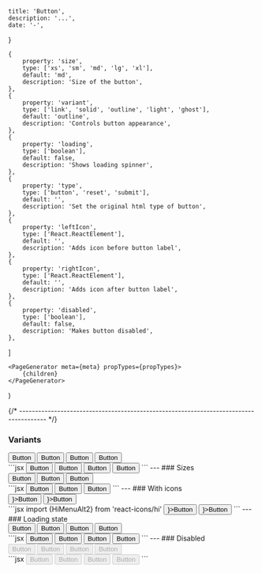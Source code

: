 
    title: 'Button',
    description: '...',
    date: '-',
}

    {
        property: 'size',
        type: ['xs', 'sm', 'md', 'lg', 'xl'],
        default: 'md',
        description: 'Size of the button',
    },
    {
        property: 'variant',
        type: ['link', 'solid', 'outline', 'light', 'ghost'],
        default: 'outline',
        description: 'Controls button appearance',
    },
    {
        property: 'loading',
        type: ['boolean'],
        default: false,
        description: 'Shows loading spinner',
    },
    {
        property: 'type',
        type: ['button', 'reset', 'submit'],
        default: '',
        description: 'Set the original html type of button',
    },
    {
        property: 'leftIcon',
        type: ['React.ReactElement'],
        default: '',
        description: 'Adds icon before button label',
    },
    {
        property: 'rightIcon',
        type: ['React.ReactElement'],
        default: '',
        description: 'Adds icon after button label',
    },
    {
        property: 'disabled',
        type: ['boolean'],
        default: false,
        description: 'Makes button disabled',
    },
]

    <PageGenerator meta={meta} propTypes={propTypes}>
        {children}
    </PageGenerator>
)

{/* -------------------------------------------------------------------------------------- */}

### Variants

<div className="flex gap-2">
    <Button variant="solid">Button</Button>
    <Button variant="light">Button</Button>
    <Button variant="outline">Button</Button>
    <Button variant="ghost">Button</Button>
</div>
```jsx
<Button variant="solid">Button</Button>
<Button variant="light">Button</Button>
<Button variant="outline">Button</Button>
<Button variant="ghost">Button</Button>
``` --- ### Sizes
<div className="flex gap-2">
    <Button size="sm">Button</Button>
    <Button size="md">Button</Button>
    <Button size="lg">Button</Button>
</div>
```jsx
<Button size="sm">Button</Button>
<Button size="md">Button</Button>
<Button size="lg">Button</Button>
``` --- ### With icons
<div className="flex gap-2">
    <Button leftIcon={<HiMenuAlt2 className="mr-1 h-4 w-4" />}>Button</Button>
    <Button rightIcon={<HiMenuAlt2 className="ml-1 h-4 w-4" />}>Button</Button>
</div>
```jsx import {HiMenuAlt2} from 'react-icons/hi'
<Button leftIcon={<HiMenuAlt2 className="mr-1 h-4 w-4" />}>Button</Button>
<Button rightIcon={<HiMenuAlt2 className="ml-1 h-4 w-4" />}>Button</Button>
``` --- ### Loading state
<div className="flex gap-2">
    <Button variant="solid" loading>
        Button
    </Button>
    <Button variant="light" loading>
        Button
    </Button>
    <Button variant="outline" loading>
        Button
    </Button>
    <Button variant="ghost" loading>
        Button
    </Button>
</div>
```jsx
<Button variant="solid" loading>
    Button
</Button>
<Button variant="light" loading>
    Button
</Button>
<Button variant="outline" loading>
    Button
</Button>
<Button variant="ghost" loading>
    Button
</Button>
``` --- ### Disabled

<div className="flex gap-2">
    <Button variant="solid" disabled>
        Button
    </Button>
    <Button variant="light" disabled>
        Button
    </Button>
    <Button variant="outline" disabled>
        Button
    </Button>
    <Button variant="ghost" disabled>
        Button
    </Button>
</div>
```jsx
<Button variant="solid" disabled>
    Button
</Button>
<Button variant="light" disabled>
    Button
</Button>
<Button variant="outline" disabled>
    Button
</Button>
<Button variant="ghost" disabled>
    Button
</Button>
```
